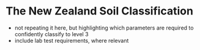 # The New Zealand Soil Classification

- not repeating it here, but highlighting which parameters are required to confidently classify to level 3
- include lab test requirements, where relevant



